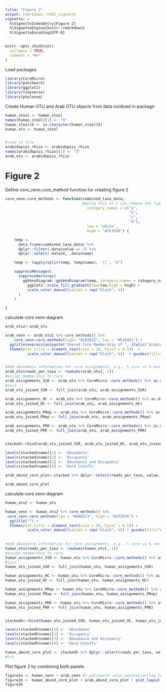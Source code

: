 ```yaml
---
title: "Figure 2"
output: rmarkdown::html_vignette
vignette: >
  %\VignetteIndexEntry{Figure 2}
  %\VignetteEngine{knitr::rmarkdown}
  %\VignetteEncoding{UTF-8}
---
```


```r
knitr::opts_chunk$set(
  collapse = TRUE,
  comment = "#>"
)
```

Load packages
```r
library(CoreMicro)
library(patchwork)
library(ggplot2)
library(tidyverse)
library(phyloseq)
```

Create Human OTU and Arab OTU objects from data incldued in package
```r
human_stool <- human_stool
names(human_stool)[1] <- "X"
human_stool$X <- as.character(human_stool$X)
human_otu <- human_stool


#read in file
arabidopsis_rhizo <- arabidopsis_rhizo
names(arabidopsis_rhizo)[1] <- "X"
arab_otu <- arabidopsis_rhizo
```

# Figure 2

Define core_venn.core_method function for creating figure 2
```r
core_venn.core_methods <- function(combined_taxa_data,
                                   #doing this so I can remove the figures manually. 
                                     category_names = c("a",
                                                        "b",
                                                        "c",
                                                        "d"),
                                     low = "white",
                                     high = "#7E191B") {

    temp <-
      data.frame(combined_taxa_data) %>%
      dplyr::filter(.data$value == 1) %>%
      dplyr::select(.data$X, .data$name)

    temp <- lapply(split(temp, temp$name), `[[`, "X")

    suppressMessages(
      suppressWarnings(
        ggVennDiagram::ggVennDiagram(temp, category.names = category_names, set_size = 12, label_size = 10) +
          ggplot2::scale_fill_gradient(low=low,high = high) +
          scale_color_manual(values = rep("black", 4))
      )
    )

}
```

calculate core venn diagram
```r

arab_otu2<-arab_otu

arab_venn <- arab_otu2 %>% core_methods() %>% 
    core_venn.core_methods(high= "#1B301E", low = "#E1E4E1") + 
  ggtitle(expression(paste("Shared Core Membership of ", italic("Arabidopsis")))) +
  theme(plot.title = element_text(size = 20, hjust = 0.5))  +
          scale_color_manual(values = rep("black", 4))  + guides(fill="none") + ggtitle("") + theme(plot.title = element_text(size = 30))


#Add abundance information for core assignments, e.g., % core vs % non-core reads.
arab_otu$reads_per_taxa <- rowSums(arab_otu[,-1])
#assign membership to core
arab_assignments_SSR <- arab_otu %>% CoreMicro::core_methods() %>% as.data.frame() %>% dplyr::filter(name == "Summation of Sequence Reads") 
#join
arab_otu_joined_SSR <- full_join(arab_otu, arab_assignments_SSR) 

arab_assignments_HC <- arab_otu %>% CoreMicro::core_methods() %>% as.data.frame() %>% dplyr::filter(name == "Hard Cutoff") 
arab_otu_joined_HC <- full_join(arab_otu, arab_assignments_HC) 

arab_assignments_PRep <- arab_otu %>% CoreMicro::core_methods() %>% as.data.frame() %>% dplyr::filter(name == "Proportion of Sequence Replicates") 
arab_otu_joined_PRep <- full_join(arab_otu, arab_assignments_PRep) 

arab_assignments_PRR <- arab_otu %>% CoreMicro::core_methods() %>% as.data.frame() %>% dplyr::filter(name == "Proportion of Sequence Reads and Replicates") 
arab_otu_joined_PRR <- full_join(arab_otu, arab_assignments_PRR) 


stacked<-rbind(arab_otu_joined_SSR, arab_otu_joined_HC, arab_otu_joined_PRep, arab_otu_joined_PRR)

levels(stacked$name)[1] <- 'Abundance'
levels(stacked$name)[2] <- 'Occupancy'
levels(stacked$name)[3] <- 'Abundance and Occupancy'
levels(stacked$name)[4] <- 'Hard Cutoffs'

arab_abund_core_plot<-stacked %>% dplyr::select(reads_per_taxa, value, name) %>% ggplot( aes( fill=as.factor(value), y = reads_per_taxa, x = name)) +  geom_bar(position="fill", stat="identity") + ylab("Proportion of total reads") + xlab("") +  theme(axis.text.x = element_text(angle = 45, hjust = 1, size = 22))  + scale_x_discrete(labels = function(x) stringr::str_wrap(x, width = 12)) + scale_fill_discrete(name ="Core \nmembership", labels=c('non-core', 'core'))  + theme_classic() + theme(axis.text.x=element_text(size=22))+ theme(axis.text.y=element_text(size=22)) + theme( axis.title.y = element_text(size = 30))  + theme(legend.text=element_text(size=22)) + theme(legend.title = element_text(size = 24))

arab_abund_core_plot
```

calculate core venn diagram
```r
human_otu2 <- human_otu

human_venn <- human_otu2 %>% core_methods() %>% 
 core_venn.core_methods(low = "#EAE6f3", high = "#432976") +
  ggtitle("") +
  theme(plot.title = element_text(size = 20, hjust = 0.5)) +
          scale_color_manual(values = rep("black", 4)) + guides(fill="none")  + theme(plot.title = element_text(size = 30)) 
          
          
#Add abundance information for core assignments, e.g., % core vs % non-core reads.
human_otu$reads_per_taxa <- rowSums(human_otu[,-1])
#assign membership to core
human_assignments_SSR <- human_otu %>% CoreMicro::core_methods() %>% as.data.frame() %>% dplyr::filter(name == "Summation of Sequence Reads") 
#join
human_otu_joined_SSR <- full_join(human_otu, human_assignments_SSR) 

human_assignments_HC <- human_otu %>% CoreMicro::core_methods() %>% as.data.frame() %>% dplyr::filter(name == "Hard Cutoff") 
human_otu_joined_HC <- full_join(human_otu, human_assignments_HC) 

human_assignments_PRep <- human_otu %>% CoreMicro::core_methods() %>% as.data.frame() %>% dplyr::filter(name == "Proportion of Sequence Replicates") 
human_otu_joined_PRep <- full_join(human_otu, human_assignments_PRep) 

human_assignments_PRR <- human_otu %>% CoreMicro::core_methods() %>% as.data.frame() %>% dplyr::filter(name == "Proportion of Sequence Reads and Replicates") 
human_otu_joined_PRR <- full_join(human_otu, human_assignments_PRR) 


stackedh<-rbind(human_otu_joined_SSR, human_otu_joined_HC, human_otu_joined_PRep, human_otu_joined_PRR)

levels(stackedh$name)[1] <- 'Abundance'
levels(stackedh$name)[2] <- 'Occupancy'
levels(stackedh$name)[3] <- 'Abundance and Occupancy'
levels(stackedh$name)[4] <- 'Hard Cutoffs'

human_abund_core_plot <- stackedh %>% dplyr::select(reads_per_taxa, value, name) %>% ggplot( aes( fill=as.factor(value), y = reads_per_taxa, x = name)) +  geom_bar(position="fill", stat="identity") + ylab("Proportion of total reads") + xlab("") +  theme(axis.text.x = element_text(angle = 45, hjust = 1, size = 22))  + scale_x_discrete(labels = function(x) stringr::str_wrap(x, width = 12)) + scale_fill_discrete(name ="Core \nmembership", labels=c('non-core', 'core'))  + theme_classic() + theme(axis.text.x=element_text(size=22))+ theme(axis.text.y=element_text(size=22)) + theme( axis.title.y = element_text(size = 30))  + theme(legend.text=element_text(size=22)) + theme(legend.title = element_text(size = 24))
#%>%
```

Plot figure 2 by combining both panels
```r
figure2a <- human_venn + arab_venn #+ patchwork::plot_annotation(tag_levels = "A")#+ plot_layout(guides = "collect")
figure2b <- human_abund_core_plot + arab_abund_core_plot + plot_layout(guides = "collect")
figure2b
```
